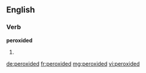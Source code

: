 ==English==

===Verb===
'''peroxided'''

# {{past of|peroxide}}

[[de:peroxided]]
[[fr:peroxided]]
[[mg:peroxided]]
[[vi:peroxided]]